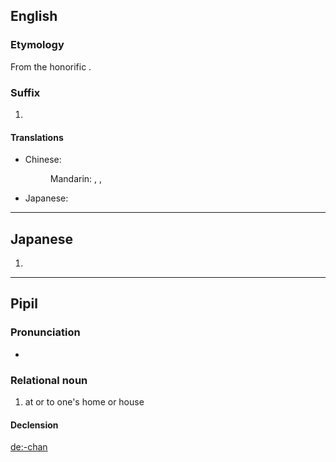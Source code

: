 ==English==

===Etymology===
From the {{etyl|ja|en}} honorific {{term|ちゃん|lang=ja}}.

===Suffix===
{{en-suffix}}

# {{cx|anime and manga fandom|lang=en}} {{non-gloss definition|Appended to a person's name or nickname to indicate familiarity or cuteness.}}

====Translations====
{{trans-top}}
* Chinese:
*: Mandarin: {{t|cmn|小|tr=xiǎo-|sc=Hani}}, {{t|cmn|醬|sc=Hani}}, {{t|cmn|酱|tr=-jiàng|sc=Hani}}
{{trans-mid}}
* Japanese: {{t|ja|ちゃん|tr=-chan}}
{{trans-bottom}}

----

==Japanese==
{{ja-romaji}}

# {{ja-romanization of|ちゃん}}

----

==Pipil==

===Pronunciation===
* {{a|standard}} {{IPA|/t͡ʃaŋ/|lang=ppl}}

===Relational noun===
{{head|ppl|relational}}

# at or to one's home or house
#: {{ux|ppl|Tiajket ka nu'''chan''' pal titakwat|We went to my house to eat}}

====Declension====
{{ppl-rel||chan}}

[[de:-chan]]